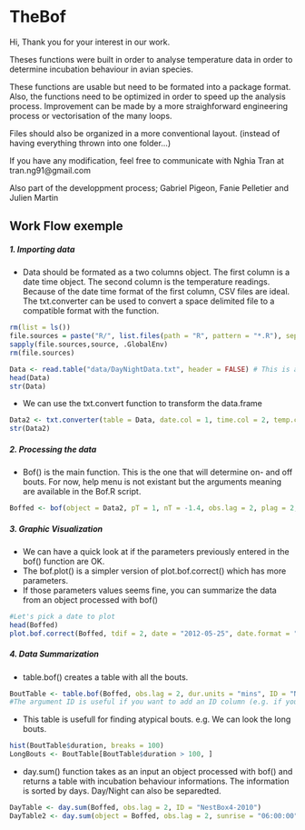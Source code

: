 
# TheBof
Hi, 
Thank you for your interest in our work. 

Theses functions were built in order to analyse temperature data in order to determine incubation behaviour in avian species.

These functions are usable but need to be formated into a package format. Also, the functions need to be optimized in order to speed up the analysis process. Improvement can be made by  a more straighforward engineering process or vectorisation of the many loops.

Files should also be organized in a more conventional layout. (instead of having everything thrown into one folder...)

If you have any modification, feel free to communicate with Nghia Tran at tran.ng91@gmail.com

Also part of the developpment process; Gabriel Pigeon, Fanie Pelletier and Julien Martin

## Work Flow exemple

##### 1. Importing data
+ Data should be formated as a two columns object. The first column is a date time object. The second column is the temperature readings. Because of the date time format of the first column, CSV files are ideal. The txt.converter can be used to convert a space delimited file to a compatible format with the function.
```r
rm(list = ls())
file.sources = paste("R/", list.files(path = "R", pattern = "*.R"), sep = "")
sapply(file.sources,source, .GlobalEnv)
rm(file.sources)

Data <- read.table("data/DayNightData.txt", header = FALSE) # This is a .txt file that is not yet ready to be processed with the function
head(Data)
str(Data)
```
+  We can use the txt.convert function to transform the data.frame
```r
Data2 <- txt.converter(table = Data, date.col = 1, time.col = 2, temp.col = 3, date.format = "%m/%d/%y", time.format = "%H:%M:%S" )
str(Data2)
```

##### 2. Processing the data
+ Bof() is the main function. This is the one that will determine on- and off bouts. For now, help menu is not existant but the arguments meaning are available in the Bof.R script.
```r
Boffed <- bof(object = Data2, pT = 1, nT = -1.4, obs.lag = 2, plag = 2, nlag = 2, inctemp = 25, nwindow = 5, pwindow = 5, nullwindow = 0)
```

##### 3. Graphic Visualization 
+ We can have a quick look at if the parameters previously entered in the bof() function are OK.
+ The bof.plot() is a simpler version of plot.bof.correct() which has more parameters.
+ If those parameters values seems fine, you can summarize the data from an object processed with bof()
```r
#Let's pick a date to plot
head(Boffed)
plot.bof.correct(Boffed, tdif = 2, date = "2012-05-25", date.format = "%Y-%m-%d", pch = 19, cex = 0.3)
```

##### 4. Data Summarization
+ table.bof() creates a table with all the bouts. 
```r
BoutTable <- table.bof(Boffed, obs.lag = 2, dur.units = "mins", ID = "NestBox4-2010") 
#The argument ID is useful if you want to add an ID column (e.g. if you bind multiple nestbox)
```
+ This table is usefull for finding atypical bouts. e.g. We can look the long bouts.
```r
hist(BoutTable$duration, breaks = 100)
LongBouts <- BoutTable[BoutTable$duration > 100, ]
```
+ day.sum() function takes as an input an object processed with bof() and returns a table with incubation behaviour informations. The information is sorted by days. Day/Night can also be separedted.
```r
DayTable <- day.sum(Boffed, obs.lag = 2, ID = "NestBox4-2010") 
DayTable2 <- day.sum(object = Boffed, obs.lag = 2, sunrise = "06:00:00", sunset = "20:00:00", ID = "NestBox4-2010", time.format = "%H:%M:%S")
```


